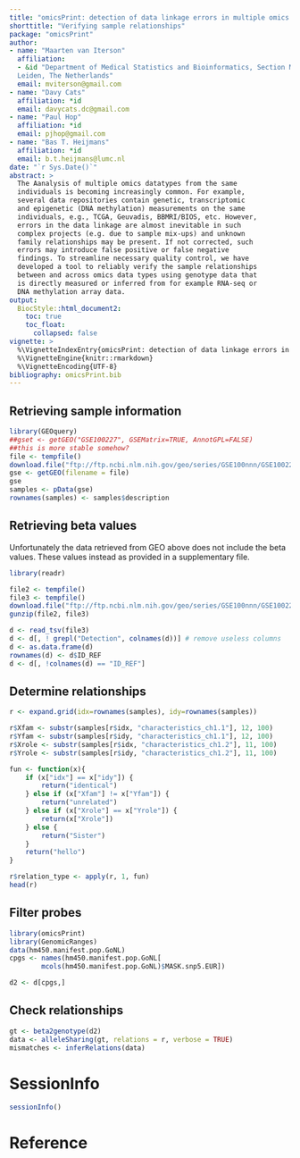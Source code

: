 ```yaml
---
title: "omicsPrint: detection of data linkage errors in multiple omics studies"
shorttitle: "Verifying sample relationships"
package: "omicsPrint"
author: 
- name: "Maarten van Iterson"
  affiliation: 
  - &id "Department of Medical Statistics and Bioinformatics, Section Moleculair Epidemiology, Leiden University Medical Center,
  Leiden, The Netherlands"  
  email: mviterson@gmail.com
- name: "Davy Cats"
  affiliation: *id  
  email: davycats.dc@gmail.com
- name: "Paul Hop"
  affiliation: *id    
  email: pjhop@gmail.com  
- name: "Bas T. Heijmans"
  affiliation: *id    
  email: b.t.heijmans@lumc.nl
date: "`r Sys.Date()`"
abstract: >
  The Aanalysis of multiple omics datatypes from the same
  individuals is becoming increasingly common. For example,
  several data repositories contain genetic, transcriptomic
  and epigenetic (DNA methylation) measurements on the same
  individuals, e.g., TCGA, Geuvadis, BBMRI/BIOS, etc. However,
  errors in the data linkage are almost inevitable in such
  complex projects (e.g. due to sample mix-ups) and unknown
  family relationships may be present. If not corrected, such
  errors may introduce false positive or false negative
  findings. To streamline necessary quality control, we have
  developed a tool to reliably verify the sample relationships
  between and across omics data types using genotype data that
  is directly measured or inferred from for example RNA-seq or
  DNA methylation array data.    	  
output: 
  BiocStyle::html_document2:
    toc: true
    toc_float:
      collapsed: false
vignette: >
  %\VignetteIndexEntry{omicsPrint: detection of data linkage errors in multiple omics studies}
  %\VignetteEngine{knitr::rmarkdown}
  %\VignetteEncoding{UTF-8}
bibliography: omicsPrint.bib
---
```



## Retrieving sample information
```r
library(GEOquery)
##gset <- getGEO("GSE100227", GSEMatrix=TRUE, AnnotGPL=FALSE)
##this is more stable somehow?
file <- tempfile()
download.file("ftp://ftp.ncbi.nlm.nih.gov/geo/series/GSE100nnn/GSE100227/matrix/GSE100227_series_matrix.txt.gz", file)
gse <- getGEO(filename = file)
gse
samples <- pData(gse)
rownames(samples) <- samples$description
```

## Retrieving beta values
Unfortunately the data retrieved from GEO above does not include the beta values.
These values instead as provided in a supplementary file.

```r
library(readr)

file2 <- tempfile()
file3 <- tempfile()
download.file("ftp://ftp.ncbi.nlm.nih.gov/geo/series/GSE100nnn/GSE100227/suppl/GSE100227_normalized_data.txt.gz", file2)
gunzip(file2, file3)

d <- read_tsv(file3)
d <- d[, ! grepl("Detection", colnames(d))] # remove useless columns
d <- as.data.frame(d)
rownames(d) <- d$ID_REF
d <- d[, !colnames(d) == "ID_REF"]
```

## Determine relationships
```r
r <- expand.grid(idx=rownames(samples), idy=rownames(samples))

r$Xfam <- substr(samples[r$idx, "characteristics_ch1.1"], 12, 100)
r$Yfam <- substr(samples[r$idy, "characteristics_ch1.1"], 12, 100)
r$Xrole <- substr(samples[r$idx, "characteristics_ch1.2"], 11, 100)
r$Yrole <- substr(samples[r$idy, "characteristics_ch1.2"], 11, 100)

fun <- function(x){
    if (x["idx"] == x["idy"]) {
        return("identical")
    } else if (x["Xfam"] != x["Yfam"]) {
        return("unrelated")
    } else if (x["Xrole"] == x["Yrole"]) {
        return(x["Xrole"])
    } else {
        return("Sister")
    }
    return("hello")
}

r$relation_type <- apply(r, 1, fun)
head(r)
```

## Filter probes
```r
library(omicsPrint)
library(GenomicRanges)
data(hm450.manifest.pop.GoNL)
cpgs <- names(hm450.manifest.pop.GoNL[
        mcols(hm450.manifest.pop.GoNL)$MASK.snp5.EUR])

d2 <- d[cpgs,]
```

## Check relationships
```r
gt <- beta2genotype(d2)
data <- alleleSharing(gt, relations = r, verbose = TRUE)
mismatches <- inferRelations(data)
```

# SessionInfo #

```r
sessionInfo()
```

# Reference #
